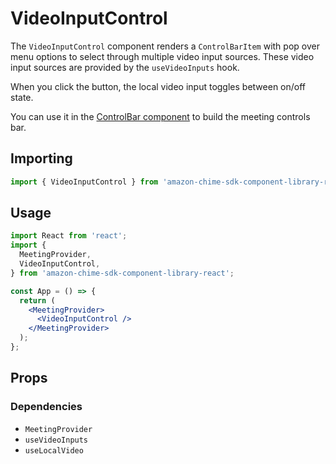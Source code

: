
<Meta title="SDK Components/MeetingControls/VideoInputControl" />

# VideoInputControl

The `VideoInputControl` component renders a `ControlBarItem` with pop over menu options to select through multiple video input sources.
These video input sources are provided by the `useVideoInputs` hook.

When you click the button, the local video input toggles between on/off state.

You can use it in the [ControlBar component](/?path=/docs/ui-components-controlbar--control-bar) to build the meeting controls bar.

## Importing

```javascript
import { VideoInputControl } from 'amazon-chime-sdk-component-library-react';
```

## Usage

```jsx
import React from 'react';
import {
  MeetingProvider,
  VideoInputControl,
} from 'amazon-chime-sdk-component-library-react';

const App = () => {
  return (
    <MeetingProvider>
      <VideoInputControl />
    </MeetingProvider>
  );
};
```

## Props

<Props of={VideoInputControl} />

### Dependencies

- `MeetingProvider`
- `useVideoInputs`
- `useLocalVideo`
